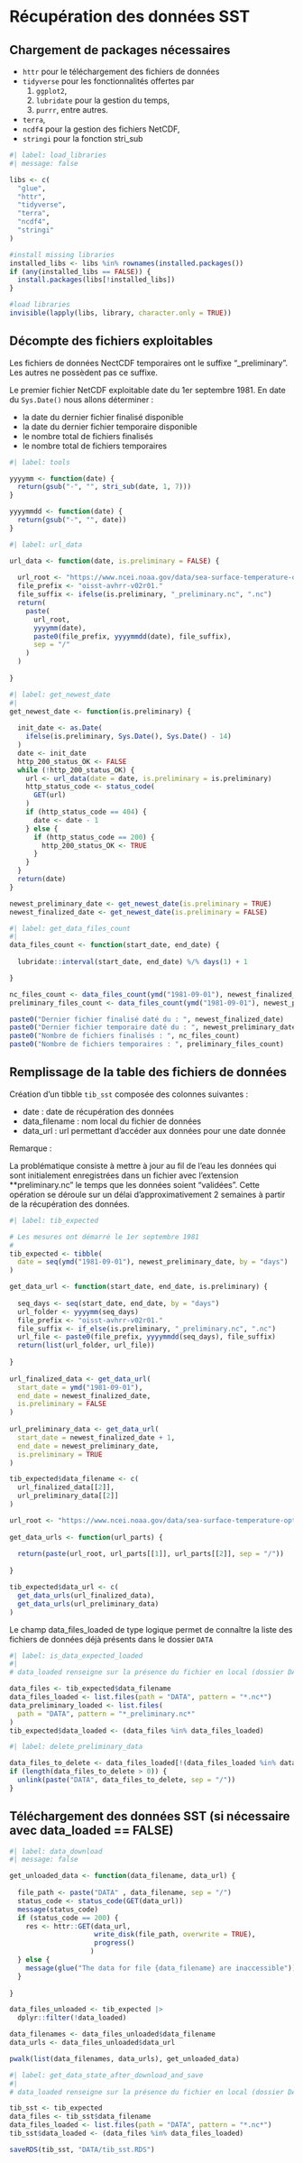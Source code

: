 # Récupération des données SST

## Chargement de packages nécessaires

-   `httr` pour le téléchargement des fichiers de données
-   `tidyverse` pour les fonctionnalités offertes par
    1.  `ggplot2`,
    2.  `lubridate` pour la gestion du temps,
    3.  `purrr`, entre autres.
-   `terra`,
-   `ncdf4` pour la gestion des fichiers NetCDF,
-   `stringi` pour la fonction stri_sub 

```r
#| label: load_libraries
#| message: false

libs <- c(
  "glue",
  "httr",
  "tidyverse",
  "terra",
  "ncdf4",
  "stringi"
)

#install missing libraries
installed_libs <- libs %in% rownames(installed.packages())
if (any(installed_libs == FALSE)) {
  install.packages(libs[!installed_libs])
}

#load libraries
invisible(lapply(libs, library, character.only = TRUE))

```

## Décompte des fichiers exploitables 

Les fichiers de données NectCDF temporaires ont le suffixe "\_preliminary".   
Les autres ne possèdent pas ce suffixe.

Le premier fichier NetCDF exploitable date du 1er septembre 1981. 
En date du `Sys.Date()` nous allons déterminer :

- la date du dernier fichier finalisé disponible
- la date du dernier fichier temporaire disponible
- le nombre total de fichiers finalisés
- le nombre total de fichiers temporaires

```r
#| label: tools

yyyymm <- function(date) {
  return(gsub("-", "", stri_sub(date, 1, 7)))
}

yyyymmdd <- function(date) { 
  return(gsub("-", "", date))
}
```


```r
#| label: url_data

url_data <- function(date, is.preliminary = FALSE) {
  
  url_root <- "https://www.ncei.noaa.gov/data/sea-surface-temperature-optimum-interpolation/v2.1/access/avhrr"
  file_prefix <- "oisst-avhrr-v02r01." 
  file_suffix <- ifelse(is.preliminary, "_preliminary.nc", ".nc")
  return(
    paste(
      url_root, 
      yyyymm(date),
      paste0(file_prefix, yyyymmdd(date), file_suffix),
      sep = "/"  
    )
  )
  
}

```


```r
#| label: get_newest_date
#| 
get_newest_date <- function(is.preliminary) {
  
  init_date <- as.Date(
    ifelse(is.preliminary, Sys.Date(), Sys.Date() - 14)
  )
  date <- init_date
  http_200_status_OK <- FALSE
  while (!http_200_status_OK) {
    url <- url_data(date = date, is.preliminary = is.preliminary)
    http_status_code <- status_code(
      GET(url)
    )
    if (http_status_code == 404) { 
      date <- date - 1
    } else {
      if (http_status_code == 200) { 
        http_200_status_OK <- TRUE 
      }
    }
  }
  return(date)
}

newest_preliminary_date <- get_newest_date(is.preliminary = TRUE)
newest_finalized_date <- get_newest_date(is.preliminary = FALSE)

```


```r
#| label: get_data_files_count
#| 
data_files_count <- function(start_date, end_date) {
  
  lubridate::interval(start_date, end_date) %/% days(1) + 1

}

nc_files_count <- data_files_count(ymd("1981-09-01"), newest_finalized_date)
preliminary_files_count <- data_files_count(ymd("1981-09-01"), newest_preliminary_date)

paste0("Dernier fichier finalisé daté du : ", newest_finalized_date)
paste0("Dernier fichier temporaire daté du : ", newest_preliminary_date)
paste0("Nombre de fichiers finalisés : ", nc_files_count)
paste0("Nombre de fichiers temporaires : ", preliminary_files_count)

```

## Remplissage de la table des fichiers de données

Création d'un tibble `tib_sst` composée des colonnes suivantes :

- date : date de récupération des données
- data_filename : nom local du fichier de données
- data_url : url permettant d'accéder aux données pour une date donnée

Remarque :

La problématique consiste à mettre à jour au fil de l'eau les données qui sont initialement enregistrées dans un fichier avec l'extension **preliminary.nc" le temps que les données soient "validées". Cette opération se déroule sur un délai d'approximativement 2 semaines à partir de la récupération des données.

```r
#| label: tib_expected

# Les mesures ont démarré le 1er septembre 1981
# 
tib_expected <- tibble(
  date = seq(ymd("1981-09-01"), newest_preliminary_date, by = "days")
)

get_data_url <- function(start_date, end_date, is.preliminary) {
  
  seq_days <- seq(start_date, end_date, by = "days")
  url_folder <- yyyymm(seq_days)
  file_prefix <- "oisst-avhrr-v02r01."
  file_suffix <- if_else(is.preliminary, "_preliminary.nc", ".nc")
  url_file <- paste0(file_prefix, yyyymmdd(seq_days), file_suffix)
  return(list(url_folder, url_file))
  
}
  
url_finalized_data <- get_data_url(
  start_date = ymd("1981-09-01"),
  end_date = newest_finalized_date,
  is.preliminary = FALSE
)
  
url_preliminary_data <- get_data_url(
  start_date = newest_finalized_date + 1,
  end_date = newest_preliminary_date,
  is.preliminary = TRUE
)

tib_expected$data_filename <- c(
  url_finalized_data[[2]], 
  url_preliminary_data[[2]]
)

url_root <- "https://www.ncei.noaa.gov/data/sea-surface-temperature-optimum-interpolation/v2.1/access/avhrr/"
  
get_data_urls <- function(url_parts) {
  
  return(paste(url_root, url_parts[[1]], url_parts[[2]], sep = "/"))
         
} 

tib_expected$data_url <- c(
  get_data_urls(url_finalized_data),
  get_data_urls(url_preliminary_data)
)

```

Le champ data_files_loaded de type logique permet de connaître la liste des fichiers de données déjà présents dans le dossier `DATA`

```r
#| label: is_data_expected_loaded
#| 
# data_loaded renseigne sur la présence du fichier en local (dossier DATA)

data_files <- tib_expected$data_filename
data_files_loaded <- list.files(path = "DATA", pattern = "*.nc*")
data_preliminary_loaded <- list.files(
  path = "DATA", pattern = "*_preliminary.nc*"
)
tib_expected$data_loaded <- (data_files %in% data_files_loaded)

```


```r
#| label: delete_preliminary_data

data_files_to_delete <- data_files_loaded[!(data_files_loaded %in% data_files)]
if (length(data_files_to_delete > 0)) {
  unlink(paste("DATA", data_files_to_delete, sep = "/"))
}

```

## Téléchargement des données SST (si nécessaire avec data_loaded == FALSE)

```r
#| label: data_download
#| message: false

get_unloaded_data <- function(data_filename, data_url) {
  
  file_path <- paste("DATA" , data_filename, sep = "/")
  status_code <- status_code(GET(data_url))
  message(status_code)
  if (status_code == 200) {
    res <- httr::GET(data_url,
                     write_disk(file_path, overwrite = TRUE),
                     progress()
                    )
  } else {
    message(glue("The data for file {data_filename} are inaccessible"))
  }
  
}

data_files_unloaded <- tib_expected |> 
  dplyr::filter(!data_loaded)

data_filenames <- data_files_unloaded$data_filename
data_urls <- data_files_unloaded$data_url

pwalk(list(data_filenames, data_urls), get_unloaded_data)

```


```r
#| label: get_data_state_after_download_and_save
#| 
# data_loaded renseigne sur la présence du fichier en local (dossier DATA)

tib_sst <- tib_expected
data_files <- tib_sst$data_filename
data_files_loaded <- list.files(path = "DATA", pattern = "*.nc*")
tib_sst$data_loaded <- (data_files %in% data_files_loaded)

saveRDS(tib_sst, "DATA/tib_sst.RDS")

```



